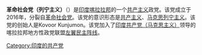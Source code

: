 '''革命社会党（列宁主义）'''（{{lang-en|Revolutionary Socialist Party (Leninist)}}）是[[印度|印度]][[喀拉拉邦|喀拉拉邦]]的一个[[共产主义|共产主义]]政党。该党成立于2016年，分裂自[[革命社会党_(印度)|革命社会党]]。该党的意识形态是[[共产主义|共产主义]]、[[马克思列宁主义|马克思列宁主义]]。该党的创始人是Kovoor Kunjumon。该党加入了[[印度共产党（马克思主义）|印度共产党（马克思主义）]]领导的喀拉拉邦地方性政党联盟[[左翼民主阵线_(喀拉拉)|左翼民主阵线]]。

[[Category:印度的共产党|Category:印度的共产党]]